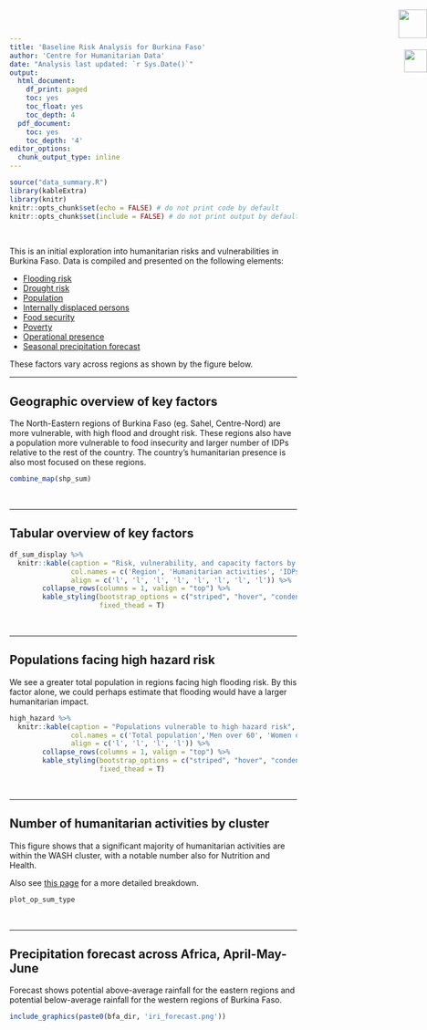 ```yaml
---
title: 'Baseline Risk Analysis for Burkina Faso'
author: 'Centre for Humanitarian Data' 
date: "Analysis last updated: `r Sys.Date()`"
output:
  html_document:
    df_print: paged
    toc: yes
    toc_float: yes
    toc_depth: 4
  pdf_document:
    toc: yes
    toc_depth: '4'
editor_options:
  chunk_output_type: inline
---
```


```r
source("data_summary.R")
library(kableExtra)
library(knitr)
knitr::opts_chunk$set(echo = FALSE) # do not print code by default
knitr::opts_chunk$set(include = FALSE) # do not print output by default
```

<img src="centre_logo.png" style="position:absolute;top:20px;right:0px;height:50px" />
<img src="ocha_logo.png" style="position:absolute;top:90px;right:0px;height:40px" />

&nbsp;
&nbsp;

This is an initial exploration into humanitarian risks and vulnerabilities in Burkina Faso. Data is compiled and presented on the following elements: 

- [Flooding risk](https://geonode.wfp.org//layers/geonode%3Abfa_ica_floodrisk_geonode_20180712)
- [Drought risk](https://geonode.wfp.org//layers/geonode%3Abfa_ica_droughtrisk_geonode_20180712)
- [Population](https://data.humdata.org/dataset/burkina-faso-population-statistic)
- [Internally displaced persons](https://data.humdata.org/dataset/situation-des-personnes-deplacees-internes)
- [Food security](https://data.humdata.org/dataset/cadre-harmonise)
- [Poverty](https://data.humdata.org/dataset/burkina-faso-mpi)
- [Operational presence](https://data.humdata.org/dataset/burkina-faso-presence-operationnelle)
- [Seasonal precipitation forecast](https://iri.columbia.edu/our-expertise/climate/forecasts/seasonal-climate-forecasts/)

These factors vary across regions as shown by the figure below.

***

## Geographic overview of key factors

The North-Eastern regions of Burkina Faso (eg. Sahel, Centre-Nord) are more vulnerable, with high flood and drought risk. These regions also have a population more vulnerable to food insecurity and larger number of IDPs relative to the rest of the country. The country's humanitarian presence is also most focused on these regions. 

```r

combine_map(shp_sum)

```

&nbsp;
&nbsp;

***

## Tabular overview of key factors


```r

df_sum_display %>%
  knitr::kable(caption = "Risk, vulnerability, and capacity factors by region",
               col.names = c('Region', 'Humanitarian activities', 'IDPs', 'Multidimensional\npoverty index', 'Drought risk', 'Flood risk', 'Total population\n', 'IPC Phase 3+'),
               align = c('l', 'l', 'l', 'l', 'l', 'l', 'l', 'l')) %>%
        collapse_rows(columns = 1, valign = "top") %>%
        kable_styling(bootstrap_options = c("striped", "hover", "condensed", "responsive"),
                      fixed_thead = T)

```

&nbsp;
&nbsp;

***

## Populations facing high hazard risk

We see a greater total population in regions facing high flooding risk. By this factor alone, we could perhaps estimate that flooding would have a larger humanitarian impact.


```r

high_hazard %>%
  knitr::kable(caption = "Populations vulnerable to high hazard risk",
               col.names = c('Total population','Men over 60', 'Women over 60', 'IDPs'),
               align = c('l', 'l', 'l', 'l')) %>%
        collapse_rows(columns = 1, valign = "top") %>%
        kable_styling(bootstrap_options = c("striped", "hover", "condensed", "responsive"),
                      fixed_thead = T)

```

&nbsp;
&nbsp;

***

## Number of humanitarian activities by cluster

This figure shows that a significant majority of humanitarian activities are within the WASH cluster, with a notable number also for Nutrition and Health. 

Also see [this page](https://app.powerbi.com/view?r=eyJrIjoiNjgyYTM1ZjQtNzFhMC00OTUwLWFiYWYtZDdlN2VjMjE2Y2NkIiwidCI6IjBmOWUzNWRiLTU0NGYtNGY2MC1iZGNjLTVlYTQxNmU2ZGM3MCIsImMiOjh9&pageName=ReportSection) for a more detailed breakdown. 

```r

plot_op_sum_type

```


&nbsp;
&nbsp;

***

## Precipitation forecast across Africa, April-May-June

Forecast shows potential above-average rainfall for the eastern regions and potential below-average rainfall for the western regions of Burkina Faso. 

```r

include_graphics(paste0(bfa_dir, 'iri_forecast.png'))
```